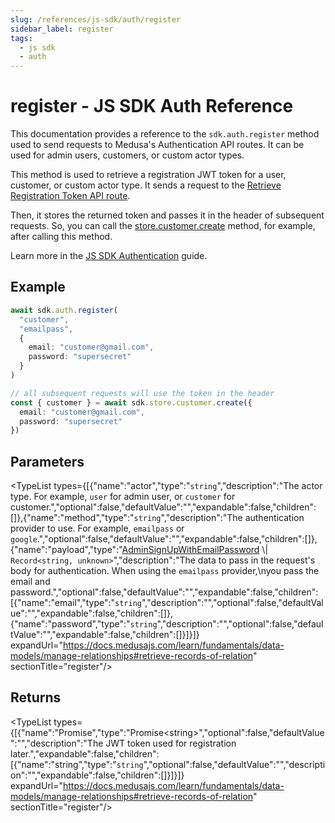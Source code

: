 ```yaml
---
slug: /references/js-sdk/auth/register
sidebar_label: register
tags:
  - js sdk
  - auth
---
```



# register - JS SDK Auth Reference

This documentation provides a reference to the `sdk.auth.register` method used to send requests to Medusa's Authentication API routes. It can be used for admin users, customers, or custom actor types.

This method is used to retrieve a registration JWT token for a user, customer, or custom actor type. It sends a request to the
[Retrieve Registration Token API route](https://docs.medusajs.com/api/store#auth\_postactor\_typeauth\_provider\_register).

Then, it stores the returned token and passes it in the header of subsequent requests. So, you can call the
[store.customer.create](https://docs.medusajs.com/resources/references/js-sdk/store/customer#create) method,
for example, after calling this method.

Learn more in the [JS SDK Authentication](https://docs.medusajs.com/resources/js-sdk/auth/overview) guide.

## Example

```ts
await sdk.auth.register(
  "customer",
  "emailpass",
  {
    email: "customer@gmail.com",
    password: "supersecret"
  }
)

// all subsequent requests will use the token in the header
const { customer } = await sdk.store.customer.create({
  email: "customer@gmail.com",
  password: "supersecret"
})
```

## Parameters

<TypeList types={[{"name":"actor","type":"`string`","description":"The actor type. For example, `user` for admin user, or `customer` for customer.","optional":false,"defaultValue":"","expandable":false,"children":[]},{"name":"method","type":"`string`","description":"The authentication provider to use. For example, `emailpass` or `google`.","optional":false,"defaultValue":"","expandable":false,"children":[]},{"name":"payload","type":"[AdminSignUpWithEmailPassword](../../../../../types/HttpTypes/interfaces/types.HttpTypes.AdminSignUpWithEmailPassword/page.mdx) \\| `Record<string, unknown>`","description":"The data to pass in the request's body for authentication. When using the `emailpass` provider,\nyou pass the email and password.","optional":false,"defaultValue":"","expandable":false,"children":[{"name":"email","type":"`string`","description":"","optional":false,"defaultValue":"","expandable":false,"children":[]},{"name":"password","type":"`string`","description":"","optional":false,"defaultValue":"","expandable":false,"children":[]}]}]} expandUrl="https://docs.medusajs.com/learn/fundamentals/data-models/manage-relationships#retrieve-records-of-relation" sectionTitle="register"/>

## Returns

<TypeList types={[{"name":"Promise","type":"Promise&#60;string&#62;","optional":false,"defaultValue":"","description":"The JWT token used for registration later.","expandable":false,"children":[{"name":"string","type":"`string`","optional":false,"defaultValue":"","description":"","expandable":false,"children":[]}]}]} expandUrl="https://docs.medusajs.com/learn/fundamentals/data-models/manage-relationships#retrieve-records-of-relation" sectionTitle="register"/>
